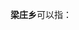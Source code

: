 '''梁庄乡'''可以指：
{{PRC admin/disambig|14/02/23/209/000|41/09/28/204/000|41/14/24/202/000}}
{{disambig|cat=三字中国乡名消歧义}}